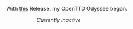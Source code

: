 With [[en/Archive/OpenTTD/OpenTTD 0.5.2#0-5-2-rc1|this]] Release, my OpenTTD Odyssee began.

::''Currently inactive''